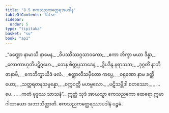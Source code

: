 ```yaml
---
title: "8.5 ဧကသညကတ္ထေရအပဒါန"
tableOfContents: false
sidebar:
  order: 5
type: "tipitaka"
basket: "su"
book: "ap1"
---
```



<DynamicBreadcrumb />

<Division number="18" book="ap1" e="ch" v="20" p="134">

<Paragraph number="1614" type="verses" book="ap1">
_“ခဏ္ဍော နာမာသိ နာမေန,_  
_ဝိပဿိဿဂ္ဂသာဝကော;_  
_ဧကာ ဘိက္ခာ မယာ ဒိန္နာ,_  
_လောကာဟုတိပဋိဂ္ဂဟေ._  

</Paragraph>

</Division>
<Division number="19" book="ap1" e="ch" v="20" p="134">

<Paragraph number="1615" type="verses" book="ap1">
_တေန စိတ္တပ္ပသာဒေန,_  
_ဒွိပဒိန္ဒ နရာသဘ;_  
_ဒုဂ္ဂတိံ နာဘိဇာနာမိ,_  
_ဧကဘိက္ခာယိဒံ ဖလံ._  

</Paragraph>

</Division>
<Division number="20" book="ap1" e="ch" v="20" p="134">

<Paragraph number="1616" type="verses" book="ap1">
_စတ္တာလီသမှိတော ကပ္ပေ,_  
_ဝရုဏော နာမ ခတ္တိယော;_  
_သတ္တရတနသမ္ပန္နော,_  
_စက္ကဝတ္တီ မဟဗ္ဗလော._  

</Paragraph>

</Division>
<Division number="21" book="ap1" e="ch" v="20" p="134">

<Paragraph number="1617" type="verses" book="ap1">
_ပဋိသမ္ဘိဒါ စတဿော,_  
_ …ပေ… _  
_ကတံ ဗုဒ္ဓဿ သာသနံ”._  

</Paragraph>

<Paragraph number="1618" book="ap1">
ဣတ္ထံ သုဒံ အာယသ္မာ ဧကသညကော ထေရော ဣမာ ဂါထာယော အဘာသိတ္ထာတိ.

</Paragraph>
</Division>

<Paragraph number="1619" type="center" book="ap1">
ဧကသညကတ္ထေရဿာပဒါနံ ပဉ္စမံ.
</Paragraph>